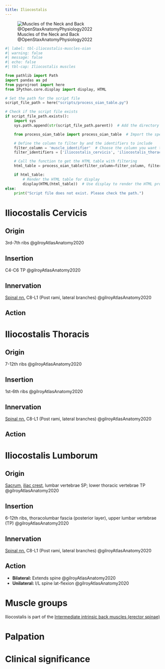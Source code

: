 ```yaml
---
title: Iliocostalis
---
```


![Muscles of the Neck and Back @OpenStaxAnatomyPhysiology2022](/The Archive/Images/OpenStax Anatomy and Physiology 2e/fig11.15 Muscles of the Neck and Back.jpeg){#fig-openstax-fig11.15}

```python
#| label: tbl-iliocostalis-muscles-oian
#| warning: false
#| message: false
#| echo: false
#| tbl-cap: Iliocostalis muscles

from pathlib import Path
import pandas as pd
from pyprojroot import here
from IPython.core.display import display, HTML

# Set the path for the script file
script_file_path = here("scripts/process_oian_table.py")

# Check if the script file exists
if script_file_path.exists():
    import sys
    sys.path.append(str(script_file_path.parent))  # Add the directory of the script to the system path

    from process_oian_table import process_oian_table  # Import the specific function

    # Define the column to filter by and the identifiers to include
    filter_column = 'muscle_identifier'  # Choose the column you want to filter by
    filter_identifiers = ['iliocostalis_cervicis', 'iliocostalis_thoracis', 'iliocostalis_lumborum']  # Replace with actual identifiers you want to include

    # Call the function to get the HTML table with filtering
    html_table = process_oian_table(filter_column=filter_column, filter_identifiers=filter_identifiers)

    if html_table:
        # Render the HTML table for display
        display(HTML(html_table))  # Use display to render the HTML properly
else:
    print("Script file does not exist. Please check the path.")

```


# Iliocostalis Cervicis


## Origin {#origin}
3rd-7th ribs @gilroyAtlasAnatomy2020

## Insertion {#insertion} 
C4-C6 TP @gilroyAtlasAnatomy2020

## Innervation {#innervation}
[Spinal nn.]({{< var ref-spinal-nerves.path >}}) C8-L1 (Post rami, lateral branches) @gilroyAtlasAnatomy2020

## Action {#action}


# Iliocostalis Thoracis
## Origin {#origin} 
7-12th ribs @gilroyAtlasAnatomy2020

## Insertion {#insertion} 
1st-6th ribs @gilroyAtlasAnatomy2020

## Innervation {#innervation}
[Spinal nn.]({{< var ref-spinal-nerves.path >}}) C8-L1 (Post rami, lateral branches) @gilroyAtlasAnatomy2020

## Action {#action}

# Iliocostalis Lumborum
## Origin {#origin}

[Sacrum]({{< var ref-sacrum-bone.path >}}), [iliac crest]({{< var ref-ilium-bone.iliac-crest >}}), lumbar vertebrae SP; lower thoracic vertebrae TP @gilroyAtlasAnatomy2020

## Insertion {#insertion}

6-12th ribs, thoracolumbar fascia (posterior layer), upper lumbar vertebrae (TP) @gilroyAtlasAnatomy2020

## Innervation {#innervation}
[Spinal nn.]({{< var ref-spinal-nerves.path >}}) C8-L1 (Post rami, lateral branches) @gilroyAtlasAnatomy2020

## Action {#action}

- **Bilateral:** Extends spine @gilroyAtlasAnatomy2020
- **Unilateral:** I/L spine lat-flexion @gilroyAtlasAnatomy2020

# Muscle groups
Iliocostalis is part of the [Intermediate intrinsic back muscles (erector spinae)]({{< var ref-oians >}})


# Palpation


# Clinical significance